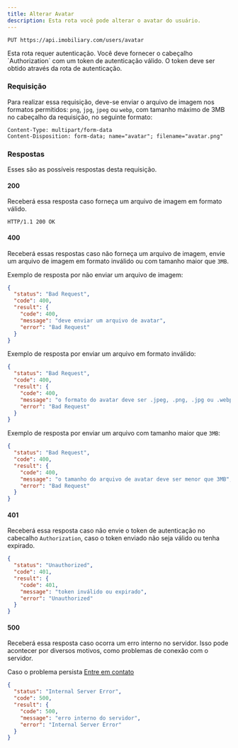 ```yaml
---
title: Alterar Avatar
description: Esta rota você pode alterar o avatar do usuário.
---
```


```http
PUT https://api.imobiliary.com/users/avatar
```

<Note title="Nota" type="warning">
  Esta rota requer autenticação. Você deve fornecer o cabeçalho `Authorization` com um token de autenticação válido.
  O token deve ser obtido através da rota de autenticação.
</Note>

### Requisição
Para realizar essa requisição, deve-se enviar o arquivo de imagem nos formatos
permitidos: `png`, `jpg`, `jpeg` ou `webp`, com tamanho máximo de 3MB
no cabeçalho da requisição, no seguinte formato:

```http
Content-Type: multipart/form-data
Content-Disposition: form-data; name="avatar"; filename="avatar.png"
```

### Respostas
Esses são as possíveis respostas desta requisição.

#### 200
Receberá essa resposta caso forneça um arquivo de imagem em formato válido.

```http
HTTP/1.1 200 OK
```

#### 400
Receberá essas respostas caso não forneça um arquivo de imagem,
envie um arquivo de imagem em formato inválido ou com tamanho maior que `3MB`.

Exemplo de resposta por não enviar um arquivo de imagem:
```json
{
  "status": "Bad Request",
  "code": 400,
  "result": {
    "code": 400,
    "message": "deve enviar um arquivo de avatar",
    "error": "Bad Request"
  }
}
```

Exemplo de resposta por enviar um arquivo em formato inválido:
```json
{
  "status": "Bad Request",
  "code": 400,
  "result": {
    "code": 400,
    "message": "o formato do avatar deve ser .jpeg, .png, .jpg ou .webp",
    "error": "Bad Request"
  }
}
```

Exemplo de resposta por enviar um arquivo com tamanho maior que `3MB`:
```json
{
  "status": "Bad Request",
  "code": 400,
  "result": {
    "code": 400,
    "message": "o tamanho do arquivo de avatar deve ser menor que 3MB",
    "error": "Bad Request"
  }
}
```

#### 401
Receberá essa resposta caso não envie o token de autenticação no cabecalho `Authorization`,
caso o token enviado não seja válido ou tenha expirado.

```json
{
  "status": "Unauthorized",
  "code": 401,
  "result": {
    "code": 401,
    "message": "token inválido ou expirado",
    "error": "Unauthorized"
  }
}
```

#### 500
Receberá essa resposta caso ocorra um erro interno no servidor.
Isso pode acontecer por diversos motivos, como problemas de conexão com o servidor.

Caso o problema persista [Entre em contato](https://docs.imobiliary.com/contato)
```json
{
  "status": "Internal Server Error",
  "code": 500,
  "result": {
    "code": 500,
    "message": "erro interno do servidor",
    "error": "Internal Server Error"
  }
}
```